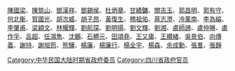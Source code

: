 [[陳國梁|陳國梁]]、[[陳筑山|陳筑山]]、[[鄧漢祥|鄧漢祥]]、[[鄧錫侯|鄧錫侯]]、[[杜炳章|杜炳章]]、[[甘績鏞|甘績鏞]]、[[關吉玉|關吉玉]]、[[郭昌明|郭昌明]]、[[郭有守|郭有守]]、[[何北衡|何北衡]]、[[賀國光|賀國光]]、[[胡次威|胡次威]]、[[胡子昂|胡子昂]]、[[黃復生|黃復生]]、[[稽祖佑|稽祖佑]]、[[蔣志澄|蔣志澄]]、[[冷薰南|冷薰南]]、[[李為綸|李為綸]]、[[李肇甫|李肇甫]]、[[梁穎文|梁穎文]]、[[林耀輝|林耀輝]]、[[劉航琛|劉航琛]]、[[劉明揚|劉明揚]]、[[劉文輝|劉文輝]]、[[劉湘|劉湘]]、[[盧師諦|盧師諦]]、[[盧仲琳|盧仲琳]]、[[盧作孚|盧作孚]]、[[呂超|呂超]]、[[任鴻雋|任鴻雋]]、[[沈鵬|沈鵬]]、[[石體元|石體元]]、[[田頌堯|田頌堯]]、[[王又庸|王又庸]]、[[王纘緒|王纘緒]]、[[吳景伯|吳景伯]]、[[向傳義|向傳義]]、[[謝持|謝持]]、[[謝培筠|謝培筠]]、[[熊驊|熊驊]]、[[楊廉|楊廉]]、[[楊廉行|楊廉行]]、[[楊全宇|楊全宇]]、[[楊森|楊森]]、[[余成勳|余成勳]]、[[張羣|張羣]]、[[張錚|張錚]]


[[Category:中华民国大陆时期省政府委员|Category:中华民国大陆时期省政府委员]]
[[Category:四川省政府官员|Category:四川省政府官员]]